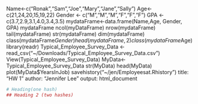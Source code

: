 Name<-c("Ronak","Sam","Joe","Mary","Jane","Sally")
Age<-c(21,24,20,15,19,22)
Gender <- c("M","M","M","F","F","F")
GPA <- c(3.7,2.9,3.1,4.0,3.4,3.5)
mydataFrame<-data.frame(Name,Age, Gender, GPA)
mydataFrame
ncol(myDataFrame)
nrow(mydataFrame)
tail(mydataFrame)
str(mydataFrame)
dim(mydataFrame)
class(mydataFrame$Gender)
head(mydataFrame,2)
class(mydataFrame$Age)
library(readr)
Typical_Employee_Survey_Data <- read_csv("~/Downloads/Typical_Employee_Survey_Data.csv")
View(Typical_Employee_Survey_Data)
MyData<-Typical_Employee_Survey_Data
str(MyData)
head(MyData)
plot(MyData$YearsInJob)
savehistory("~/jen/Employeesat.Rhistory")
title: "HW 1"
author: "Jennifer Lee"
output: html_document
```r
# Heading(one hash)
## Heading 2 (two hashes)

```

